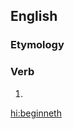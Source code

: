 ==English==

===Etymology===
{{suffix|begin|eth|lang=en}}

===Verb===
{{head|en|verb form}}

# {{en-archaic third-person singular of|begin}}

[[hi:beginneth]]